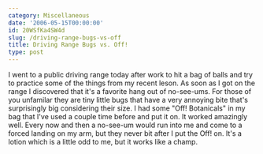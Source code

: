 ```yaml
---
category: Miscellaneous
date: '2006-05-15T00:00:00'
id: 20WSfKa4SW4d
slug: /driving-range-bugs-vs-off
title: Driving Range Bugs vs. Off!
type: post
---
```


I went to a public driving range today after work to hit a bag of
balls and try to practice some of the things from my recent leson.
As soon as I got on the range I discovered that it's a favorite
hang out of no-see-ums. For those of you unfamilar they are tiny
little bugs that have a very annoying bite that's surprisingly big
considering their size. I had some "Off! Botanicals" in my bag that
I've used a couple time before and put it on. It worked amazingly
well. Every now and then a no-see-um would run into me and come to
a forced landing on my arm, but they never bit after I put the Off!
on. It's a lotion which is a little odd to me, but it works like a
champ.